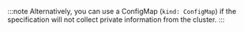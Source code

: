 :::note
Alternatively, you can use a ConfigMap (`kind: ConfigMap`) if the specification will not collect private information from the cluster.
:::
